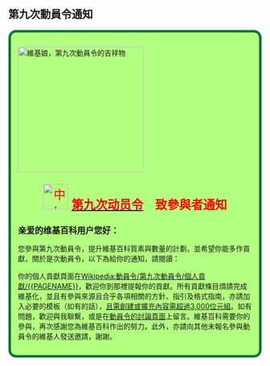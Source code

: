 == 第九次動員令通知 ==
<div style="border: 5px solid #127436; background: rgb(179, 255, 128); padding: 1em; -moz-border-radius: 15px; -webkit-border-radius: 15px; border-radius: 15px;">
[[File:Wikipe-tan_do_not.png|250px|right|維基娘，第九次動員令的吉祥物]]
<font style="font-size: 170%; " ><center><font color=red>[[File:Wikipedia-logo-v2-zh.svg|50px|中文维基百科]] '''[[Wikipedia:动员令/第九次动员令|<font color=red>第九次动员令</font>]]　致參與者通知'''</center></font></font>

<big>'''亲爱的维基百科用户{{PAGENAME}}您好：'''</big>

'''<big>{{color|blue|感謝}}</big>'''您參與第九次動員令，提升維基百科質素與數量的計劃，並希望你能多作貢獻，關於是次動員令，以下為給你的通知，請閱讀：

<div style="font-size:105%">{{{1|}}}</div>

你的個人貢獻頁面在[[Wikipedia:動員令/第九次動員令/個人貢獻/{{PAGENAME}}]]，歡迎你到那裡提報你的貢獻。所有貢獻條目煩請完成維基化，並且有參與來源且合乎各項相關的方針、指引及格式指南，亦請加入必要的模板（如有的話），<u>且需創建或擴充內容需超過3,000位元組</u>。如有問題，歡迎與我聯繫，或是在[[Wikipedia talk:動員令/第九次動員令|動員令的討論頁面]]上留言。維基百科需要你的參與，再次感謝您為維基百科作出的努力。此外，亦請向其他未報名參與動員令的維基人發送邀請，謝謝。<!--

<div align="right">向你發出通知的主持人是：{{{sign|~~<includeonly></includeonly>~~}}}{{#if:{{{sign|}}}|~<includeonly></includeonly>~~<includeonly></includeonly>~~}}</div>--></div>